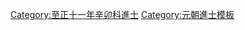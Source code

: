 {{Navbox
|name = 至正十一年辛卯科廷試金榜
|title = 至正十一年（[[1351年]]）辛卯科廷試金榜
|titlestyle = background-color:#FFD700;
|image =
|style = width:100%;text-align:center; 
|groupstyle = text-align:center; background-color:#FFD700;
|liststyle = text-align:center;
|state = {{{state<includeonly>|collapsed</includeonly>}}}
|group1 = 右榜<br>蒙古、色目人
|list1 =
{{Navbox subgroup
|groupstyle = text-align:center; background-color:#FFD700;
|liststyle = text-align:center;
|group1 = 第一甲<br>賜進士及第<br>共1名
|list1 = '''[[朵列圖]]'''

|group2 = 第二甲<br>賜進士出身<br>共5名
|list2 = [[善材|善　材]] - [[札剌歹]] - [[買閭|買　閭]] - [[詁穆玉里問立]] - [[達蘭帖木兒]]

|group3 = 第三甲<br>賜同進士出身<br>共32名
|list3 = [[普延台]] - [[忽都|忽　都]] -[[伯顏溥化]]- [[囗台|囗　台]] -[[脫因普化]]- [[囗囗|囗　囗]] - [[囗囗|囗　囗]] - [[囗囗|囗　囗]] - [[哈質|哈　質]] -[[安檀不花]]<br>[[普顏帖穆耳]]- [[囗兒|囗　兒]] -[[相翰識理]]- [[榮僧|榮　僧]] - [[拜住|拜　住]] - [[野仙|野　仙]] - [[沙寶|沙　寶]] - [[舜馬|舜　馬]] - [[安覃溥]] - 囗囗囗<br>[[元哲都]] - [[萬訥|萬　訥]] -[[完者不花]]- [[伯顏|伯　顏]] - [[溥顏|溥　顏]] - [[普顏濬]] -[[伯顏帖木兒]]- 囗囗囗 - [[寶寶|寶　寶]] - [[沙的|沙　的]]<br>[[達實貼謨兒]]- [[宋也|宋　也]]<span style="color: #FFFFFF;">- －－－ - －－－ - －－－ - －－－ - －－－ - －－－ - －－－ - －－－</span><br>名次不詳：[[善慶|善　慶]]
}}

|group2 = 左榜<br>漢人、南人
|list2 =
{{Navbox subgroup
|groupstyle = text-align:center; background-color:#FFD700;
|liststyle = text-align:center;
|group1 = 第一甲<br>賜進士及第<br>共1名
|list1 = '''[[文允中]]'''

|group2 = 第二甲<br>賜進士出身<br>共5名
|list2 = [[吳裕 (元朝進士)|吳　裕]] - [[張守正]] - [[蕭飛鳳]] - [[馬翼|馬　翼]] - [[聶洪衷]]

|group3 = 第三甲<br>賜同進士出身<br>共41名
|list3 = [[宋貞|宋　貞]] - [[盛景年]] - [[李國鳳 (元朝)|李國鳳]] - 囗囗囗 - [[梁舉|梁　舉]] - [[王猷|王　猷]] - [[李夢符]] - [[許汝霖_(明朝)|許汝霖]] - 囗囗囗 - [[陳頤孫]]<br>[[朱徽簿]] - [[嚴瑄|嚴　瑄]] - 囗囗囗 - [[朱克正]] - [[方德至]] - [[蕭受益]] - [[張泰|張　泰]] - 囗囗囗 - [[張恒|張　恒]] - [[何淑|何　淑]]<br>[[秦惟賢]] - [[劉承直]] - [[蘇有|蘇　有]] - [[尋适|尋　适]] - [[孫克敬]] - 囗囗囗 - [[梁囗囗]] - [[呂誠|呂　誠]] - [[蒙大魯]] - [[翁復吉]]<br>[[賈元坤]] - [[魯淵|魯　淵]] - [[程國儒]] - [[潘從善]] - 囗囗囗 - [[陶資|陶　資]] - [[白彌堅]] - [[郭德潤]] - [[裴夢霆]] - [[曹紹祖]]<br>[[吳顒|吳　顒]]<span style="color: #FFFFFF;"> - －－－ - －－－ - －－－ - －－－ - －－－ - －－－ - －－－ - －－－ - －－－</span><br>名次不詳或存疑：<br>[[鞠思誠]] - [[趙麟|趙　麟]] - [[艾實|艾　實]] - [[何誠|何　誠]] - [[郭宏達]] - [[朱夢炎]] - [[劉應綱]] - [[宋可真]] - [[谷岳生]] - [[周錦繡]]<br>[[邵仲英]] - [[錢宰 |錢　宰]]<span style="color: #FFFFFF;"> - －－－ - －－－ - －－－ - －－－ - －－－ - －－－ - －－－ - －－－</span>
}}

|belowstyle = text-align: center; background-color:#FFD700;
|below='''前一科：[[Template:至正八年戊子科廷試金榜|至正八年戊子科]]　'''·'''　後一科：[[Template:至正十四年甲午科廷試金榜|至正十四年甲午科]]'''
}}
[[Category:至正十一年辛卯科進士]]
<noinclude>
[[Category:至正十一年辛卯科進士| ]]
[[Category:元朝進士模板]]
</noinclude>